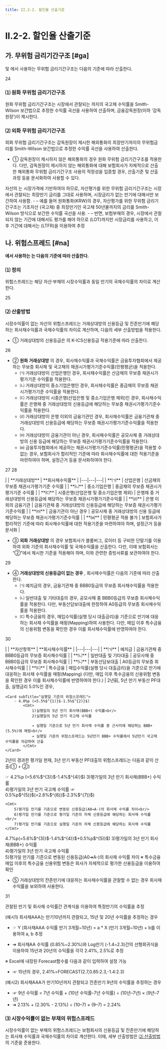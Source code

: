 ```yaml
---
title: II.2-2. 할인율 산출기준
---
```

# II.2-2. 할인율 산출기준

## 가. 무위험 금리기간구조 [#ga]
<OverlayDemo id="223_가" /><OverlayDemo id="223_다" /><OverlayDemo id="224_가" />및<OverlayDemo id="224_나" /> 에서 사용하는 무위험 금리기간구조는 다음의 기준에 따라 산출한다.

<Cl>24</Cl>

### ⑴ 원화 무위험 금리기간구조
원화 무위험 금리기간구조는 시장에서 관찰되는 <OverlayDemo id="최장만기" />까지의 국고채 수익률을 Smith-Wilson 보간법으로 추정한 수익률 곡선을 사용하여 산출하며, 금융감독원장(이하 ‘감독원장’)이 제시한다.

### ⑵ 외화 무위험 금리기간구조
외화 무위험 금리기간구조는 감독원장이 제시한 해외통화의 최장만기까지의 무위험금리를 Smith-Wilson 보간법으로 추정한 수익률 곡선을 사용하여 산출한다.

- ① 감독원장이 제시하지 않은 해외통화의 경우 원화 무위험 금리기간구조를 적용한다. 다만, 감독원장이 제시하지 않는 해외통화에 대해 보험회사가 자체적으로 산출한 해외통화 무위험 금리기간구조 사용의 적정성을 입증할 경우, 산출기준 및 산출과정 등을 문서화하여 사용할 수 있다.

<Accordion multiple activeIndex={[]}>
<AccordionTab header="자산평가를 위한 무위험 금리기간구조">
    자산의 <OverlayDemo id="공정가치" />는 시장가격에 기반하여야 하므로, 자산평가를 위한 무위험 금리기간구조는 시장에서 관찰되는 최장만기 금리를 그대로 사용하며, 시장금리가 없는 만기에 대해서만 보간하여 사용함.
    - – 예를 들어 원화통화(KRW)의 경우, 자산평가를 위한 무위험 금리기간구조는 기초자산 (국고채) 중 최장만기인 국고채 50년물까지의 금리를 Smith-Wilson 방식으로 보간한 수익률 곡선을 사용.
    - – 반면, 보험부채의 경우, 시장에서 관찰되지 않는 기간에 대해서도 평가를 해야 하므로 <OverlayDemo id="최종관찰만기" />(LOT)까지만 시장금리를 사용하고, 이후 기간에 대해서는 <OverlayDemo id="장기선도금리" />(LTFR)을 이용하여 추정
</AccordionTab>
</Accordion>



## 나. 위험스프레드 [#na]
<OverlayDemo id="223_가" /><OverlayDemo id="223_다" /><OverlayDemo id="224_가" /> **에서 사용하는 <OverlayDemo id="위험스프레드"/>는 다음의 기준에 따라 산출한다.**

### ⑴ 정의
위험스프레드는 해당 자산·부채의 시장수익률과 동일 만기의 국채수익률의 차이로 계산한다.

<Cl>25</Cl>


### ⑵ 산출방법
시장수익률이 없는 자산의 위험스프레드는 거래상대방의 신용등급 및 잔존만기에 해당하는 회사채수익률과 국채수익률의 차이로 계산하며, 다음의 세부 산출방법을 적용한다.

- ① 거래상대방의 신용등급은 <OverlayDemo id="452_나" />의 K-ICS신용등급 적용기준에 따라 산출한다.

<Cl>26</Cl>

- ② **원화 거래상대방** 의 경우, 회사채수익률과 국채수익률은 금융투자협회에서 제공하는 무보증 회사채 및 국고채의 채권시가평가기준수익률(민평평균)을 적용한다.
    - ㈀ 거래상대방이 산업은행인 경우, 회사채수익률은 산금채의 무보증 채권시가평가기준 수익률을 적용한다.
    - ㈁ 거래상대방이 중소기업은행인 경우, 회사채수익률은 중금채의 무보증 채권시가평가기준 수익률을 적용한다.
    - ㈂ 거래상대방이 시중은행(산업은행 및 중소기업은행 제외)인 경우, 회사채수익률은 은행채 중 거래상대방의 신용등급에 해당하는 무보증 채권시가평가기준수익률을 적용한다.
    - ㈃ 거래상대방이 은행 이외의 금융기관인 경우, 회사채수익률은 금융기관채 중 거래상대방의 신용등급에 해당하는 무보증 채권시가평가기준수익률을 적용한다.
    - ㈄ 거래상대방이 금융기관이 아닌 경우, 회사채수익률은 공모사채 중 거래상대방의 신용 등급에 해당하는 무보증 채권시가평가기준수익률을 적용한다.
    - ㈅ 금융투자협회에서 제공하는 채권시가평가기준수익률(민평평균)을 적용할 수 없는 경우, 보험회사가 합리적인 기준에 따라 회사채수익률에 대한 적용기준을 마련하여야 하며, 설정근거 등을 문서화하여야 한다.

<Cl>27</Cl>
<Cl>28</Cl>

<Accordion  activeIndex={[]}>
<AccordionTab header="원화 거래상대방">
    |  | **거래상대방** | **회사채수익률** |
    |---|---|---|
    | **㈀** | 산업은행 |  산금채의 무보증 채권시가평가기준 수익률 |
    | **㈁** | 중소기업은행 | 중금채의 무보증 채권시가평가기준 수익률 |
    | **㈂** | 시중은행(산업은행 및 중소기업은행 제외) | 은행채 중 거래상대방의 신용등급에 해당하는 무보증 채권시가평가기준수익률 |
    | **㈃** | 은행 이외의 금융기관 | 금융기관채 중 거래상대방의 신용등급에 해당하는 무보증 채권시가평가기준수익률 |
    | **㈄** | 금융기관이 아닌 경우 | 공모사채 중 거래상대방의 신용 등급에 해당하는 무보증 채권시가평가기준수익률 |
    | **㈅** | 민평평균 적용 불가 | 보험회사가 합리적인 기준에 따라 회사채수익률에 대한 적용기준을 마련하여야 하며, 설정근거 등을 문서화 |
</AccordionTab>

<AccordionTab header="위험스프레드 산출 예시">
    <CenterImg src ="/kics/222_1.png" caption="채권시가평가기준수익률(민평평균, 금융투자협회) 21.12.31기준" />
    <CenterImg src ="/kics/222_2.png" caption="위험스프레드(회사채수익률-국채수익률) 산출 예시" />
</AccordionTab>
</Accordion>

- ③ **외화 거래상대방** 의 경우 보험회사가 블룸버그, 로이터 등 구비한 단말기를 이용하여 외화 기준의 회사채수익률 및 국채수익률을 산출한다. 다만, 이때 보험회사는 “②”에서 제시한 기준을 적용해야 하며, 이와 관련한 증빙서류를 보관하여야 한다.

<Cl>29</Cl>

- ④ **거래상대방의 신용등급이 없는 경우** , 회사채수익률은 다음의 기준에 따라 산출한다.
    - ㈀ 예치금의 경우, 금융기관채 중 BBB0등급의 무보증 회사채수익률을 적용한다.
    - ㈁ 일반대출 및 기타대출의 경우, 공모사채 중 BBB0등급의 무보증 회사채수익률을 적용한다. 다만, 부동산담보대출에 한정하여 A0등급의 무보증 회사채수익률을 적용한다.
    - ㈂ 특수금융의 경우, 매입수익률(실행 당시 대출금리)을 기준으로 만기에 대응하는 회사채 수익률을 매핑(Mapping)하여 사용한다. 다만, 매입 이후 특수금융의 신용위험 변동을 확인한 경우 이를 회사채수익률에 반영하여야 한다.

<Cl>30</Cl>


<Accordion activeIndex={[]}>
<AccordionTab header="외화 거래상대방의 신용등급이 없는 경우">
    |  | **자산항목** | **회사채수익률** |
    |---|---|---|
    | **㈀** | 예치금 | 금융기관채 중 BBB0등급의 무보증 회사채수익률 |
    | **㈁** | 일반대출 및 기타대출 | 공모사채 중 BBB0등급의 무보증 회사채수익률 |
    | **㈁** | 부동산담보대출 | A0등급의 무보증 회사채수익률 |
    | **㈂** | 특수금융 | 매입수익률(실행 당시 대출금리)을 기준으로 만기에 대응하는 회사채 수익률을 매핑(Mapping) (다만, 매입 이후 특수금융의 신용위험 변동을 확인한 경우 이를 회사채수익률에 반영하여야 한다.)  |
</AccordionTab>

<AccordionTab header="매입수익률 매핑 예시">
    <CenterImg src ="/kics/222_3.png" />
    2년前, 5년 만기 부동산 PF대출, 실행금리 5.0%인 경우,

    <Card subTitle="실행일 기준의 위험스프레드">
        ☞ 4.0%p (=5.5%$^{1)}$-1.5%$^{2)}$)
            <Cmt>
                1)실행일의 5년 만기 회사채(BBB+) 수익률<br/>
                2)실행일의 5년 만기 국고채 수익률
                
                ➔ 실행일 기준으로 5년 만기 회사채 수익률 중 근사치에 해당하는 BBB+(5.5%)에 매핑<br/>
                ➔ 실행일 기준의 위험스프레드는 5년만기 BBB+ 수익률에서 5년만기 국고채 수익률을 차감하여 산출
            </Cmt>
    </Card>

2년이 경과한 평가일 현재, 3년 만기 부동산 PF대출의 위험스프레드는 다음과 같이 산출(① + ②) 

<Card subTitle="① 매핑한 신용등급(BBB+)의 평가시점 기준 해당 만기의 회사채 수익률에서 해당 만기의 국고채 수익률을 차감">
    ☞ 4.2%p (=5.6%$^{3)}$-1.4%$^{4)}$)
    <Cmt>
        3)평가일의 3년 만기 회사채(BBB+) 수익률<br/>
        4)평가일의 3년 만기 국고채 수익률
    </Cmt>
</Card>

<Card subTitle="② 매입 이후 특수금융의 신용위험 변동을 확인한 경우, 이를 회사채 수익률에 반영">
    ☞ 0.5%p$^{5)}$(=2.8%$^{6)}$-2.3%$^{7)}$)

    <Cmt>
        5)평가일 만기를 기준으로 변동된 신용등급(A0➔A-)의 회사채 수익률 차이<br/>
        6)평가일 만기를 기준으로 평가일 기준의 자체 신용등급에 해당하는 회사채 수익률<br/>
        7)평가일 만기를 기준으로 실행일 기준의 자체 신용등급에 해당하는 회사채 수익률
    </Cmt>
</Card>

<Card subTitle="평가일 기준의 위험스프레드">
    4.7%p(=5.6%$^{3)}$-1.4%$^{4)}$+0.5%p$^{5)}$)
    <Cmt>
        3)평가일의 3년 만기 회사채(BBB+) 수익률<br/>
        4)평가일의 3년 만기 국고채 수익률<br/>
        5)평가일 만기를 기준으로 변동된 신용등급(A0➔A-)의 회사채 수익률 차이
    </Cmt>
</Card>
※ 특수금융 매입 이후의 특수금융 신용위험 변동은 회사가 자체적으로 평가한 신용등급을 이용하여 확인

</AccordionTab>
</Accordion>

- ⑤ 거래상대방의 잔존만기에 대응하는 회사채수익률을 관찰할 수 없는 경우 회사채수익률을 보외하여 사용한다.

<Cl>31</Cl>

<Accordion multiple activeIndex={[]}>
<AccordionTab header="잔존만기에 대응하는 회사채수익률을 관찰할 수 없는 경우의 추정방법(예시)">

관찰된 만기 및 회사채 수익률간 관계식을 이용하여 특정만기의 수익률을 추정

(예시1) 회사채AAA는 만기10년까지 관찰되고, 15년 및 20년 수익률을 추정하는 경우
- ☞ Y (회사채AAA 수익률 만기 3개월\~10년) = a * X (만기 3개월\~10년) + b를 이용하여 a, b 추정

<CenterImg src ="/kics/222_4.png" caption="회사채 AAA 15년 및 20년 만기 수익률 산출"/>

- ➔ 회사채AA 수익률 (0.85%\~2.30%)와 Log만기 (-1.4\~2.3)간의 선형회귀식을 이용하여 15년과 20년의 수익률을 각각 2.41%, 2.5%로 추정

※ Excel에 내장된 Forecast함수를 다음과 같이 입력하여 설정 가능
- ☞ 15년의 경우, 2.41%=FORECAST(2.7,0.85:2.3,-1.4:2.3)

(예시2) 회사채AAA가 만기10년까지 관찰되고 잔존만기 9년의 수익률을 추정하는 경우
- ☞ 9년 수익률 = 7년 수익률 + (10년 수익률–7년 수익률) ÷ (10년–7년) × (9년–7년)
- ➔ 2.13% + (2.30% - 2.13%) ÷ (10–7) × (9–7) = 2.24%

</AccordionTab>
</Accordion>

### ⑶ 시장수익률이 없는 부채의 위험스프레드
시장수익률이 없는 부채의 위험스프레드는 보험회사의 신용등급 및 잔존만기에 해당하는 회사채 수익률과 국채수익률의 차이로 계산한다. 이때, 세부 산출방법은 [⑵ 산출방법](#2-산출방법)의 기준을 준용한다.
